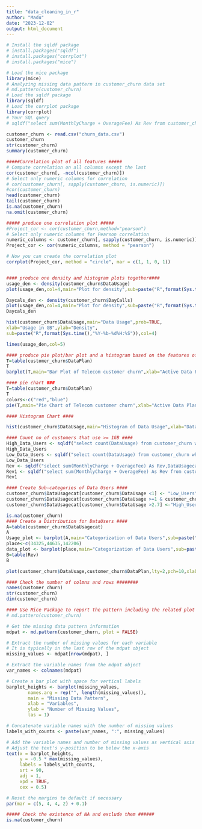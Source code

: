 ```yaml
---
title: "data_cleaning_in_r"
author: "Madu"
date: "2023-12-02"
output: html_document
---
```


```r
# Install the sqldf package
# install.packages("sqldf")
# install.packages("corrplot")
# install.packages("mice")

# Load the mice package
library(mice)
# Analyzing missing data pattern in customer_churn data set
# md.pattern(customer_churn)
# Load the sqldf package
library(sqldf)
# Load the corrplot package
library(corrplot)
# Your SQL query
# sqldf("select sum(MonthlyCharge + OverageFee) As Rev from customer_churn")

```

```r
customer_churn <- read.csv("churn_data.csv")
customer_churn
str(customer_churn)
summary(customer_churn)
```
```r
#####Correlation plot of all features #####
# Compute correlation on all columns except the last
cor(customer_churn[, -ncol(customer_churn)])
# Select only numeric columns for correlation
# cor(customer_churn[, sapply(customer_churn, is.numeric)])
#cor(customer_churn)
head(customer_churn)
tail(customer_churn)
is.na(customer_churn)
na.omit(customer_churn)
```
```r
##### produce one correlation plot #####
#Project_cor <- cor(customer_churn,method="pearson")
# Select only numeric columns for Pearson correlation
numeric_columns <- customer_churn[, sapply(customer_churn, is.numeric)]
Project_cor <- cor(numeric_columns, method = "pearson")

# Now you can create the correlation plot
corrplot(Project_cor, method = "circle", mar = c(1, 1, 0, 1))



```
```r
#### produce one density and histogram plots together####
usage_den <- density(customer_churn$DataUsage) 
plot(usage_den,col=4,main="Plot for density",sub=paste("R",format(Sys.time(),"%Y-%b-%d%H:%S")))

```

```r
Daycals_den <- density(customer_churn$DayCalls)
plot(usage_den,col=4,main="Plot for density",sub=paste("R",format(Sys.time(),"%Y-%b-%d%H:%S")))
Daycals_den
```

```r
hist(customer_churn$DataUsage,main="Data Usage",prob=TRUE,
xlab="Usage in GB",ylab="Density",
sub=paste("R",format(Sys.time(),"%Y-%b-%d%H:%S")),col=4)

lines(usage_den,col=5)

```

```r
#### produce pie plot/bar plot and a histogram based on the features of your choice in your dataset ###
T=table(customer_churn$DataPlan)
T
barplot(T,main="Bar Plot of Telecom customer churn",xlab="Active Data Plan",ylab="Frequency",sub=paste("R",format(Sys.time(),"%Y-%b-%d%H:%S")),col=4)

```

```r
#### pie chart ###
T=table(customer_churn$DataPlan)
T
colors<-c("red","blue")
pie(T,main="Pie Chart of Telecom customer churn",xlab="Active Data Plan",ylab="Frequency",sub=paste("R",format(Sys.time(),"%Y-%b-%d%H:%S")),col=colors)

```

```r
#### Histogram Chart ####

hist(customer_churn$DataUsage,main="Histogram of Data Usage",xlab="Data Usage in GB",ylab="Frequency",sub=paste("R",format(Sys.time(),"%Y-%b-%d%H:%S")),col=4)
```



```r
#### Count no of customers that use >= 1GB ####
High_Data_Users <- sqldf("select count(DataUsage) from customer_churn where DataUsage >=1" )
High_Data_Users
Low_Data_Users <- sqldf("select count(DataUsage) from customer_churn where DataUsage <1" )
Low_Data_Users
Rev <- sqldf("select sum(MonthlyCharge + OverageFee) As Rev,DataUsagecat from customer_churn group by DataUsagecat" )
Rev1 <- sqldf("select sum(MonthlyCharge + OverageFee) As Rev from customer_churn" )
Rev1
```


```r
#### Create Sub-categories of Data Users ####
customer_churn$DataUsagecat[customer_churn$DataUsage <1] <- "Low_Users"
customer_churn$DataUsagecat[customer_churn$DataUsage >=1 & customer_churn$DataUsage <=2.7] <-"Avg_Users"
customer_churn$DataUsagecat[customer_churn$DataUsage >2.7] <-"High_Users"
```

```r

is.na(customer_churn)
#### Create a Distribution for DataUsers ####
A=table(customer_churn$DataUsagecat)
A
Usage_plot <- barplot(A,main="Categorization of Data Users",sub=paste("R",format(Sys.time(),"%Y-%b-%d%H:%S")),col=4)
place<-c(34325,44635,142206)
data_plot <- barplot(place,main="Categorization of Data Users",sub=paste("R",format(Sys.time(),"%Y-%b-%d%H:%S")),col=4)
B=table(Rev)
B

plot(customer_churn$DataUsage,customer_churn$DataPlan,lty=2,pch=10,xlab="Width",ylab="Lenght",col="red")

```


```r
#### Check the number of colmns and rows ########
names(customer_churn)
str(customer_churn)
dim(customer_churn)
```

```r
#### Use Mice Package to report the pattern including the related plot ###
# md.pattern(customer_churn)

# Get the missing data pattern information
mdpat <- md.pattern(customer_churn, plot = FALSE)

# Extract the number of missing values for each variable
# It is typically in the last row of the mdpat object
missing_values <- mdpat[nrow(mdpat), ]

# Extract the variable names from the mdpat object
var_names <- colnames(mdpat)

# Create a bar plot with space for vertical labels
barplot_heights <- barplot(missing_values, 
        names.arg = rep("", length(missing_values)), 
        main = "Missing Data Pattern",
        xlab = "Variables", 
        ylab = "Number of Missing Values",
        las = 1)

# Concatenate variable names with the number of missing values
labels_with_counts <- paste(var_names, ":", missing_values)

# Add the variable names and number of missing values as vertical axis labels
# Adjust the text's y-position to be below the x-axis
text(x = barplot_heights, 
     y = -0.5 * max(missing_values), 
     labels = labels_with_counts, 
     srt = 90, 
     adj = 1, 
     xpd = TRUE, 
     cex = 0.5)

# Reset the margins to default if necessary
par(mar = c(5, 4, 4, 2) + 0.1)

```


```r
##### Check the existence of NA and exclude them ######
is.na(customer_churn)

```


